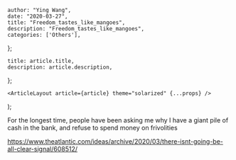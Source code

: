 

    author: "Ying Wang",
    date: "2020-03-27",
    title: "Freedom_tastes_like_mangoes",
    description: "Freedom_tastes_like_mangoes",
    categories: ['Others'],
};

    title: article.title,
    description: article.description,
};

    <ArticleLayout article={article} theme="solarized" {...props} />
);


For the longest time, people have been asking me why I have a giant pile of cash
in the bank, and refuse to spend money on frivolities

https://www.theatlantic.com/ideas/archive/2020/03/there-isnt-going-be-all-clear-signal/608512/
